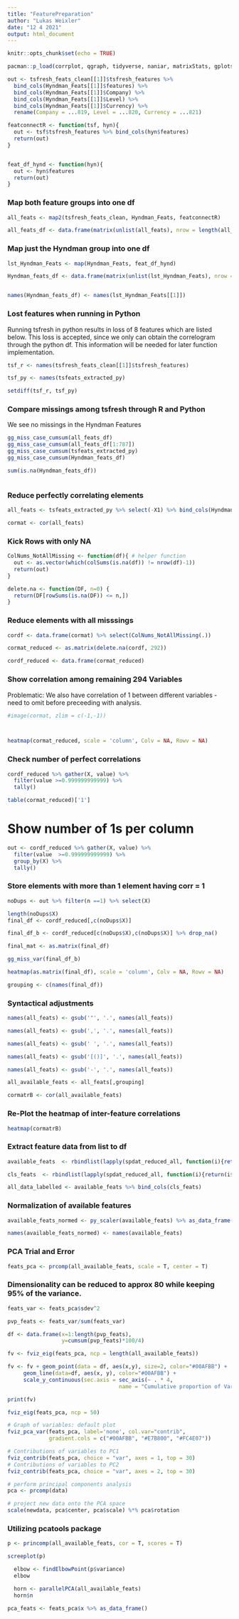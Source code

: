 ```yaml
---
title: "FeaturePreparation"
author: "Lukas Weixler"
date: "12 4 2021"
output: html_document
---
```


```r
knitr::opts_chunk$set(echo = TRUE)
```

```r
pacman::p_load(corrplot, qgraph, tidyverse, naniar, matrixStats, gplots, factorextra)
```


```r
out <- tsfresh_feats_clean[[1]]$tsfresh_features %>% 
  bind_cols(Hyndman_Feats[[1]]$features) %>% 
  bind_cols(Hyndman_Feats[[1]]$Company) %>% 
  bind_cols(Hyndman_Feats[[1]]$Level) %>%
  bind_cols(Hyndman_Feats[[1]]$Currency) %>% 
  rename(Company = ...819, Level = ...820, Currency = ...821)

```



```r


featconnectR <- function(tsf, hyn){
  out <- tsf$tsfresh_features %>% bind_cols(hyn$features)  
  return(out)
}


feat_df_hynd <- function(hyn){
  out <- hyn$features 
  return(out)
}
```

### Map both feature groups into one df
```r
all_feats <- map2(tsfresh_feats_clean, Hyndman_Feats, featconnectR)
```

```r
all_feats_df <- data.frame(matrix(unlist(all_feats), nrow = length(all_feats), byrow = T))
```

### Map just the Hyndman group into one df

```r
lst_Hyndman_Feats <- map(Hyndman_Feats, feat_df_hynd) 


```

```r
Hyndman_feats_df <- data.frame(matrix(unlist(lst_Hyndman_Feats), nrow = length(lst_Hyndman_Feats), byrow = T))


names(Hyndman_feats_df) <- names(lst_Hyndman_Feats[[1]])
```



### Lost features when running in Python

Running tsfresh in python results in loss of 8 features which are listed below. This loss is accepted, since we only can obtain the correlogram through the python df.
This information will be needed for later function implementation.
```r
tsf_r <- names(tsfresh_feats_clean[[1]]$tsfresh_features)

tsf_py <- names(tsfeats_extracted_py)

setdiff(tsf_r, tsf_py)
```

### Compare missings among tsfresh through R and Python
We see no missings in the Hyndman Features
```r
gg_miss_case_cumsum(all_feats_df)
gg_miss_case_cumsum(all_feats_df[1:787])
gg_miss_case_cumsum(tsfeats_extracted_py)
gg_miss_case_cumsum(Hyndman_feats_df)

sum(is.na(Hyndman_feats_df))

```



```r

```

### Reduce perfectly correlating elements
```r
all_feats <- tsfeats_extracted_py %>% select(-X1) %>% bind_cols(Hyndman_feats_df)
```



```r
cormat <- cor(all_feats)
```
### Kick Rows with only NA
```r
ColNums_NotAllMissing <- function(df){ # helper function
  out <- as.vector(which(colSums(is.na(df)) != nrow(df)-1))
  return(out)
}

delete.na <- function(DF, n=0) {
  return(DF[rowSums(is.na(DF)) <= n,])
}

```

### Reduce elements with all misssings
```r
cordf <- data.frame(cormat) %>% select(ColNums_NotAllMissing(.))

cormat_reduced <- as.matrix(delete.na(cordf, 292))

cordf_reduced <- data.frame(cormat_reduced)


```

### Show correlation among remaining 294 Variables
Problematic: We also have correlation of 1 between different variables - need to omit before preceeding with analysis.
```r
#image(cormat, zlim = c(-1,-1))



heatmap(cormat_reduced, scale = 'column', Colv = NA, Rowv = NA)
```


### Check number of perfect correlations

```r
cordf_reduced %>% gather(X, value) %>% 
  filter(value >=0.999999999999) %>% 
  tally()
```

```r
table(cormat_reduced)['1']
```



# Show number of 1s per column
```r
out <- cordf_reduced %>% gather(X, value) %>% 
  filter(value  >=0.999999999999) %>% 
  group_by(X) %>% 
  tally()
```
### Store elements with more than 1 element having corr = 1
```r
noDups <- out %>% filter(n ==1) %>% select(X) 

length(noDups$X)
final_df <- cordf_reduced[,c(noDups$X)]

final_df_b <- cordf_reduced[c(noDups$X),c(noDups$X)] %>% drop_na()

final_mat <- as.matrix(final_df)
```



```r
gg_miss_var(final_df_b)
```


```r
heatmap(as.matrix(final_df), scale = 'column', Colv = NA, Rowv = NA)
```


```r
grouping <- c(names(final_df))
```


### Syntactical adjustments
```r
names(all_feats) <- gsub('"', '.', names(all_feats))

names(all_feats) <- gsub(',', '.', names(all_feats))

names(all_feats) <- gsub(' ', '.', names(all_feats))

names(all_feats) <- gsub('[()]', '.', names(all_feats))

names(all_feats) <- gsub('-', '.', names(all_feats))

```

```r

all_available_feats <- all_feats[,grouping]

```


```r
cormatrB <- cor(all_available_feats)
```

### Re-Plot the heatmap of inter-feature correlations
```r
heatmap(cormatrB)
```

### Extract feature data from list to df

```r
available_feats  <- rbindlist(lapply(spdat_reduced_all, function(i){return(i$features)}))
```

```r
cls_feats  <- rbindlist(lapply(spdat_reduced_all, function(i){return(i$cls_information)}))
```

```r
all_data_labelled <- available_feats %>% bind_cols(cls_feats)
```


### Normalization of available features
```r

available_feats_normed <- py_scaler(available_feats) %>% as_data_frame()

names(available_feats_normed) <- names(available_feats)
```







### PCA Trial and Error
```r
feats_pca <- prcomp(all_available_feats, scale = T, center = T)
```


### Dimensionality can be reduced to approx 80 while keeping 95% of the variance.

```r
feats_var <- feats_pca$sdev^2

pvp_feats <- feats_var/sum(feats_var)

df <- data.frame(x=1:length(pvp_feats),
                 y=cumsum(pvp_feats)*100/4)
```

```r
fv <- fviz_eig(feats_pca, ncp = length(all_available_feats))

fv <- fv + geom_point(data = df, aes(x,y), size=2, color="#00AFBB") +
     geom_line(data=df, aes(x, y), color="#00AFBB") +
     scale_y_continuous(sec.axis = sec_axis(~ . * 4, 
                                   name = "Cumulative proportion of Variance Explained") )

print(fv)
```


```r
fviz_eig(feats_pca, ncp = 50)
```

```r
# Graph of variables: default plot
fviz_pca_var(feats_pca, label='none', col.var="contrib",
             gradient.cols = c("#00AFBB", "#E7B800", "#FC4E07"))
```

```r
# Contributions of variables to PC1
fviz_contrib(feats_pca, choice = "var", axes = 1, top = 30) 
# Contributions of variables to PC2
fviz_contrib(feats_pca, choice = "var", axes = 2, top = 30)
```
```r
# perform principal components analysis
pca <- prcomp(data) 

# project new data onto the PCA space
scale(newdata, pca$center, pca$scale) %*% pca$rotation 
```


### Utilizing pcatools package
```r
p <- princomp(all_available_feats, cor = T, scores = T)
```

```r
screeplot(p)
```
```r
  elbow <- findElbowPoint(p$variance)
  elbow
```
```r
  horn <- parallelPCA(all_available_feats)
  horn$n
```

```r
pca_feats <- feats_pca$x %>% as_data_frame() 
```

```r

```

